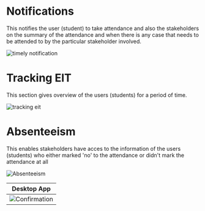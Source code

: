 # Notifications

This notifies the user (student) to take attendance and also the stakeholders on the summary of the attendance and when there is any case that needs to be attended to by the particular stakeholder involved.

![timely notification](../../.github/timely.png)


# Tracking EIT

This section gives overview of the users (students) for a period of time.

![tracking eit](../../.github/track.png)


# Absenteeism

This enables  stakeholders have acces to the information of the users (students) who either marked 'no' to the attendance or didn't mark the attendance at all

![Absenteeism](../../.github/ab.png)


|Desktop App|
|-----|
|![Confirmation](../../.github/heredesktop.png)|

